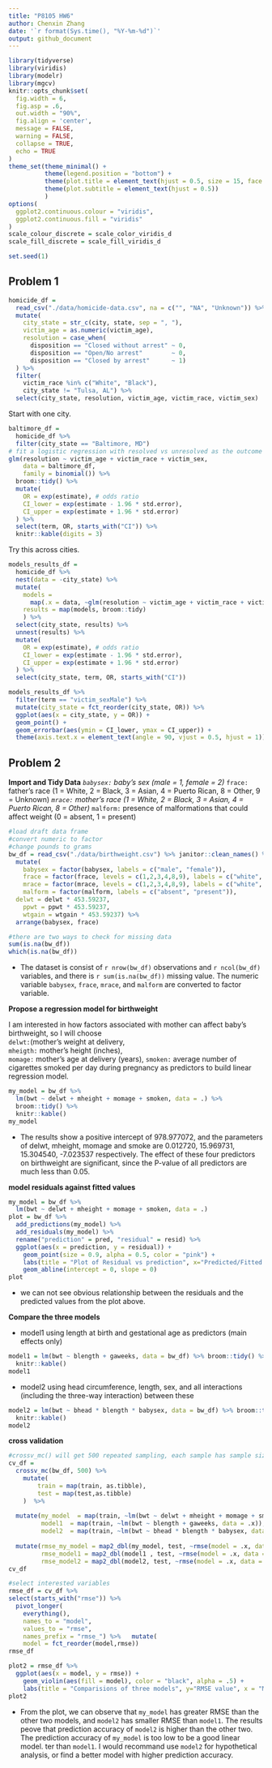 ```yaml
---
title: "P8105 HW6"
author: Chenxin Zhang
date: '`r format(Sys.time(), "%Y-%m-%d")`'
output: github_document
---
```


```r
library(tidyverse)
library(viridis)
library(modelr)
library(mgcv)
knitr::opts_chunk$set(
  fig.width = 6,
  fig.asp = .6,
  out.width = "90%", 
  fig.align = 'center',
  message = FALSE,
  warning = FALSE,
  collapse = TRUE,
  echo = TRUE
)
theme_set(theme_minimal() + 
          theme(legend.position = "bottom") +
          theme(plot.title = element_text(hjust = 0.5, size = 15, face = "bold")) +
          theme(plot.subtitle = element_text(hjust = 0.5))
          )
options(
  ggplot2.continuous.colour = "viridis",
  ggplot2.continuous.fill = "viridis"
)
scale_colour_discrete = scale_color_viridis_d
scale_fill_discrete = scale_fill_viridis_d

set.seed(1)
```

## Problem 1

```r
homicide_df =
  read_csv("./data/homicide-data.csv", na = c("", "NA", "Unknown")) %>% 
  mutate(
    city_state = str_c(city, state, sep = ", "),
    victim_age = as.numeric(victim_age),
    resolution = case_when(
      disposition == "Closed without arrest" ~ 0,
      disposition == "Open/No arrest"        ~ 0,
      disposition == "Closed by arrest"      ~ 1)
  ) %>% 
  filter(
    victim_race %in% c("White", "Black"),
    city_state != "Tulsa, AL") %>% 
  select(city_state, resolution, victim_age, victim_race, victim_sex)
```

Start with one city.

```r
baltimore_df =
  homicide_df %>% 
  filter(city_state == "Baltimore, MD")
# fit a logistic regression with resolved vs unresolved as the outcome and victim age, sex and race as predictors. 
glm(resolution ~ victim_age + victim_race + victim_sex, 
    data = baltimore_df,
    family = binomial()) %>% 
  broom::tidy() %>% 
  mutate(
    OR = exp(estimate), # odds ratio
    CI_lower = exp(estimate - 1.96 * std.error),
    CI_upper = exp(estimate + 1.96 * std.error)
  ) %>% 
  select(term, OR, starts_with("CI")) %>% 
  knitr::kable(digits = 3)
```

Try this across cities.

```r
models_results_df =
  homicide_df %>% 
  nest(data = -city_state) %>% 
  mutate(
    models = 
      map(.x = data, ~glm(resolution ~ victim_age + victim_race + victim_sex, data = .x, family = binomial())),
    results = map(models, broom::tidy)
    ) %>% 
  select(city_state, results) %>% 
  unnest(results) %>% 
  mutate(
    OR = exp(estimate), # odds ratio
    CI_lower = exp(estimate - 1.96 * std.error),
    CI_upper = exp(estimate + 1.96 * std.error)
  ) %>% 
  select(city_state, term, OR, starts_with("CI"))
```

```r
models_results_df %>% 
  filter(term == "victim_sexMale") %>% 
  mutate(city_state = fct_reorder(city_state, OR)) %>% 
  ggplot(aes(x = city_state, y = OR)) +
  geom_point() +
  geom_errorbar(aes(ymin = CI_lower, ymax = CI_upper)) +
  theme(axis.text.x = element_text(angle = 90, vjust = 0.5, hjust = 1))
```

## Problem 2
**Import and Tidy Data**
  *`babysex:` baby’s sex (male = 1, female = 2)
  *`frace:` father’s race (1 = White, 2 = Black, 3 = Asian, 4 = Puerto Rican, 8 = Other, 9 = Unknown)
  *`mrace:` mother’s race (1 = White, 2 = Black, 3 = Asian, 4 = Puerto Rican, 8 = Other)
  *`malform:` presence of malformations that could affect weight (0 = absent, 1 = present)
  
```r
#load draft data frame
#convert numeric to factor
#change pounds to grams
bw_df = read_csv("./data/birthweight.csv") %>% janitor::clean_names() %>% 
  mutate(
    babysex = factor(babysex, labels = c("male", "female")),
    frace = factor(frace, levels = c(1,2,3,4,8,9), labels = c("white", "black", "asian", "puerto rican", "other", "unknown")),
    mrace = factor(mrace, levels = c(1,2,3,4,8,9), labels = c("white", "black", "asian", "puerto rican", "other", "unknown")),
    malform = factor(malform, labels = c("absent", "present")),
  delwt = delwt * 453.59237,
    ppwt = ppwt * 453.59237,
    wtgain = wtgain * 453.59237) %>% 
  arrange(babysex, frace)
```

```r
#there are two ways to check for missing data
sum(is.na(bw_df))
which(is.na(bw_df))
```

* The dataset is consist of `r nrow(bw_df)` observations and `r ncol(bw_df)` variables, and there is `r sum(is.na(bw_df))` missing value. The numeric variable `babysex`, `frace`, `mrace`, and `malform` are converted to factor variable.

**Propose a regression model for birthweight**

I am interested in how factors associated with mother can affect baby's birthweight, so I will choose   
`delwt:`(mother’s weight at delivery,   
`mheigth:` mother’s height (inches),   
`momage:` mother’s age at delivery (years),
`smoken:` average number of cigarettes smoked per day during pregnancy as predictors to build linear regression model. 

```r
my_model = bw_df %>% 
  lm(bwt ~ delwt + mheight + momage + smoken, data = .) %>% 
  broom::tidy() %>% 
  knitr::kable()
my_model
```
* The results show a positive intercept of 978.977072, and the parameters of delwt, mheight, momage and smoke are 0.012720, 15.969731, 15.304540, -7.023537 respectively. The effect of these four predictors on birthweight are significant, since the P-value of all predictors are much less than 0.05.

**model residuals against fitted values**

```r
my_model = bw_df %>% 
  lm(bwt ~ delwt + mheight + momage + smoken, data = .) 
plot = bw_df %>% 
  add_predictions(my_model) %>% 
  add_residuals(my_model) %>% 
  rename("prediction" = pred, "residual" = resid) %>%
  ggplot(aes(x = prediction, y = residual)) +
    geom_point(size = 0.9, alpha = 0.5, color = "pink") +
    labs(title = "Plot of Residual vs prediction", x="Predicted/Fitted value(grams)", y="Residual(grames)") + 
    geom_abline(intercept = 0, slope = 0)
plot
```
* we can not see obvious relationship between the residuals and the predicted values from the plot above.

**Compare the three models**

* model1 using length at birth and gestational age as predictors (main effects only)

```r
model1 = lm(bwt ~ blength + gaweeks, data = bw_df) %>% broom::tidy() %>% 
  knitr::kable()
model1
```

* model2 using head circumference, length, sex, and all interactions (including the three-way interaction) between these
```r
model2 = lm(bwt ~ bhead * blength * babysex, data = bw_df) %>% broom::tidy() %>% 
  knitr::kable()
model2
```
**cross validation**

```r
#crossv_mc() will get 500 repeated sampling, each sample has sample size as the original dataset, and create train and test data
cv_df = 
  crossv_mc(bw_df, 500) %>% 
    mutate(
        train = map(train, as.tibble),
        test = map(test,as.tibble)
    )  %>%
  
  mutate(my_model  = map(train, ~lm(bwt ~ delwt + mheight + momage + smoken, data = .x)),
         model1  = map(train, ~lm(bwt ~ blength + gaweeks, data = .x)),
         model2  = map(train, ~lm(bwt ~ bhead * blength * babysex, data = .x))) %>% 
  
  mutate(rmse_my_model = map2_dbl(my_model, test, ~rmse(model = .x, data = .y)),
         rmse_model1 = map2_dbl(model1 , test, ~rmse(model = .x, data = .y)),
         rmse_model2 = map2_dbl(model2, test, ~rmse(model = .x, data = .y))) 
cv_df
```


```r
#select interested variables 
rmse_df = cv_df %>% 
select(starts_with("rmse")) %>% 
  pivot_longer(
    everything(),
    names_to = "model", 
    values_to = "rmse",
    names_prefix = "rmse_") %>%   mutate(
    model = fct_reorder(model,rmse))
rmse_df
```

```r
plot2 = rmse_df %>% 
  ggplot(aes(x = model, y = rmse)) + 
    geom_violin(aes(fill = model), color = "black", alpha = .5) +
    labs(title = "Comparisions of three models", y="RMSE value", x = "Models") 
plot2
```
* From the plot, we can observe that `my_model` has greater RMSE than the other two models, and `model2` has smaller RMSE than `model1`. The results peove that prediction accuracy of `model2` is higher than the other two. The prediction accuracy of `my_model` is too low to be a good linear model. ter than `model1`. I would recommand use `model2` for  hypothetical analysis, or find a better model with higher prediction accuracy.
